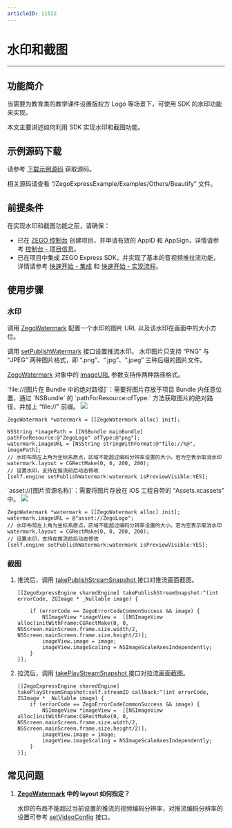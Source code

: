```yaml
---
articleID: 11522
---
```

# 水印和截图

- - -

## 功能简介

当需要为教育类的教学课件设置版权方 Logo 等场景下，可使用 SDK 的水印功能来实现。

本文主要讲述如何利用 SDK 实现水印和截图功能。

## 示例源码下载

请参考 [下载示例源码](!DownloadDemo/DownloadDemo) 获取源码。

相关源码请查看 “/ZegoExpressExample/Examples/Others/Beautify” 文件。

## 前提条件

在实现水印和截图功能之前，请确保：

- 已在 [ZEGO 控制台](https://console.zego.im) 创建项目，并申请有效的 AppID 和 AppSign，详情请参考 [控制台 - 项目信息](/console/project-info)。
- 已在项目中集成 ZEGO Express SDK，并实现了基本的音视频推拉流功能，详情请参考 [快速开始 - 集成](!Integration/SDK_Integration) 和 [快速开始 - 实现流程](!Integration/Solution_Implementation)。


## 使用步骤

### 水印

调用 [ZegoWatermark](@-ZegoWatermark) 配置一个水印的图片 URL 以及该水印在画面中的大小方位。

调用 [setPublishWatermark](@setPublishWatermark) 接口设置推流水印。
<Warning title="注意">
水印图片只支持 “PNG” 与 “JPEG” 两种图片格式，即 “.png”、“.jpg”、“.jpeg” 三种后缀的图片文件。
</Warning>

[ZegoWatermark](@-ZegoWatermark) 对象中的 [imageURL](@imageURL) 参数支持传两种路径格式。


<Accordion title="绝对路径" defaultOpen="false">
`file://[图片在 Bundle 中的绝对路径]`：需要将图片存放于项目 Bundle 内任意位置，通过 `NSBundle` 的 `pathForResource:ofType:` 方法获取图片的绝对路径，并加上 “file://” 前缀。

<Frame width="512" height="auto" caption=""><img src="https://doc-media.zego.im/sdk-doc/Pics/iOS/ZegoExpressEngine/Beautify/watermark-bundle.png" /></Frame>

```objc
ZegoWatermark *watermark = [[ZegoWatermark alloc] init];

NSString *imagePath = [[NSBundle mainBundle] pathForResource:@"ZegoLogo" ofType:@"png"];
watermark.imageURL = [NSString stringWithFormat:@"file://%@", imagePath];
// 水印布局左上角为坐标系原点，区域不能超过编码分辨率设置的大小。若为空表示取消水印
watermark.layout = CGRectMake(0, 0, 200, 200);
// 设置水印，支持在推流前后动态修改
[self.engine setPublishWatermark:watermark isPreviewVisible:YES];
```
</Accordion>

<Accordion title="Assets" defaultOpen="false">
`asset://[图片资源名称]`：需要将图片存放在 iOS 工程自带的 “Assets.xcassets” 中。

<Frame width="512" height="auto" caption=""><img src="https://doc-media.zego.im/sdk-doc/Pics/iOS/ZegoExpressEngine/Beautify/watermark-assets.png" /></Frame>

```objc
ZegoWatermark *watermark = [[ZegoWatermark alloc] init];
watermark.imageURL = @"asset://ZegoLogo";
// 水印布局左上角为坐标系原点，区域不能超过编码分辨率设置的大小。若为空表示取消水印
watermark.layout = CGRectMake(0, 0, 200, 200);
// 设置水印，支持在推流前后动态修改
[self.engine setPublishWatermark:watermark isPreviewVisible:YES];
```
</Accordion>

### 截图

1. 推流后，调用 [takePublishStreamSnapshot ](@takePublishStreamSnapshot) 接口对推流画面截图。

    ```objc
    [[ZegoExpressEngine sharedEngine] takePublishStreamSnapshot:^(int errorCode, ZGImage * _Nullable image) {

        if (errorCode == ZegoErrorCodeCommonSuccess && image) {
            NSImageView *imageView =  [[NSImageView alloc]initWithFrame:CGRectMake(0, 0, NSScreen.mainScreen.frame.size.width/2,  NSScreen.mainScreen.frame.size.height/2)];
            imageView.image = image;
            imageView.imageScaling = NSImageScaleAxesIndependently;
        }
    }];
    ```

2. 拉流后，调用 [takePlayStreamSnapshot ](@takePlayStreamSnapshot) 接口对拉流画面截图。

    ```objc
    [[ZegoExpressEngine sharedEngine] takePlayStreamSnapshot:self.streamID callback:^(int errorCode, ZGImage * _Nullable image) {
        if (errorCode == ZegoErrorCodeCommonSuccess && image) {
            NSImageView *imageView =  [[NSImageView alloc]initWithFrame:CGRectMake(0, 0, NSScreen.mainScreen.frame.size.width/2,  NSScreen.mainScreen.frame.size.height/2)];
            imageView.image = image;
            imageView.imageScaling = NSImageScaleAxesIndependently;
        }
    }];
    ```

## 常见问题

1. **[ZegoWatermark](@-ZegoWatermark) 中的 layout 如何指定？**

    水印的布局不能超过当前设置的推流的视频编码分辨率，对推流编码分辨率的设置可参考 [setVideoConfig](@setVideoConfig) 接口。
